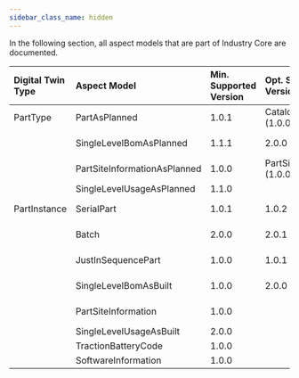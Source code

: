 ```yaml
---
sidebar_class_name: hidden
---
```


In the following section, all aspect models that are part of Industry Core are documented. 

| Digital Twin Type | Aspect Model | Min. Supported Version | Opt. Supported Versions | KIT |
| :-- | :-- | :-- | :-- | :-- |
| PartType | PartAsPlanned | 1.0.1 | CataloguePart (1.0.0) | Industry Core |
| | SingleLevelBomAsPlanned | 1.1.1 | 2.0.0 | Industry Core |
| | PartSiteInformationAsPlanned | 1.0.0 | PartSiteInformation (1.0.0) | Industry Core |
| | SingleLevelUsageAsPlanned | 1.1.0 | | Traceability |
| PartInstance | SerialPart | 1.0.1 | 1.0.2 | Industry Core |
| | Batch | 2.0.0 | 2.0.1 | Industry Core |
| | JustInSequencePart | 1.0.0 | 1.0.1 | Industry Core |
| | SingleLevelBomAsBuilt | 1.0.0 | 2.0.0 | Industry Core |
| | PartSiteInformation | 1.0.0 | | Industry Core |
| | SingleLevelUsageAsBuilt | 2.0.0 | | Traceability |
| | TractionBatteryCode | 1.0.0 | | Traceability |
| | SoftwareInformation | 1.0.0 | | Traceability |